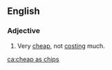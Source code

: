 ==English==

===Adjective===
{{en-adj|-}}

# {{lb|en|British|NZ|simile}} Very [[cheap]], not [[cost]]ing much.

[[ca:cheap as chips]]